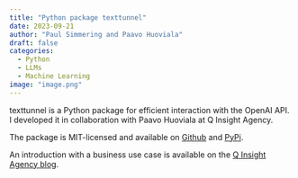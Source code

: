 ```yaml
---
title: "Python package texttunnel"
date: 2023-09-21
author: "Paul Simmering and Paavo Huoviala"
draft: false
categories:
  - Python
  - LLMs
  - Machine Learning
image: "image.png"
---
```


texttunnel is a Python package for efficient interaction with the OpenAI API. I developed it in collaboration with Paavo Huoviala at Q Insight Agency.

The package is MIT-licensed and available on [Github](https://github.com/qagentur/texttunnel) and [PyPi](https://pypi.org/project/texttunnel/).

An introduction with a business use case is available on the [Q Insight Agency blog](https://teamq.de/blog/144/texttunnel).
